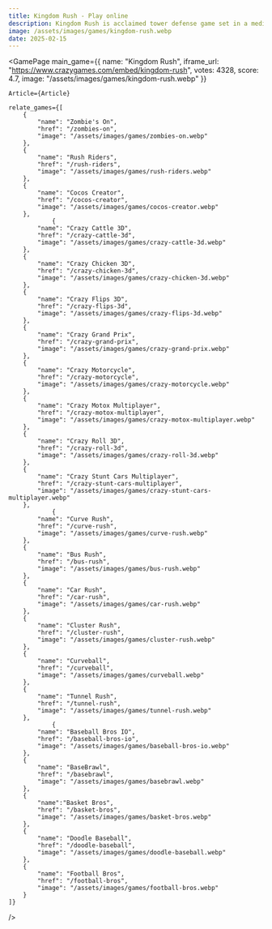 ```yaml
---
title: Kingdom Rush - Play online
description: Kingdom Rush is acclaimed tower defense game set in a medieval fantasy world. Command heroes, build and upgrade towers, and defend your kingdom against waves of formidable foes.
image: /assets/images/games/kingdom-rush.webp
date: 2025-02-15
---
```


  
<GamePage 
    main_game={{
    name: "Kingdom Rush",
    iframe_url: "https://www.crazygames.com/embed/kingdom-rush",
    votes: 4328,
    score: 4.7,
    image: "/assets/images/games/kingdom-rush.webp"
}} 

    Article={Article}

    relate_games={[
        {
            "name": "Zombie's On",
            "href": "/zombies-on",
            "image": "/assets/images/games/zombies-on.webp"
        },
        {
            "name": "Rush Riders",
            "href": "/rush-riders",
            "image": "/assets/images/games/rush-riders.webp"
        },
        {
            "name": "Cocos Creator",
            "href": "/cocos-creator",
            "image": "/assets/images/games/cocos-creator.webp"
        },
                {
            "name": "Crazy Cattle 3D",
            "href": "/crazy-cattle-3d",
            "image": "/assets/images/games/crazy-cattle-3d.webp"
        },
        {
            "name": "Crazy Chicken 3D",
            "href": "/crazy-chicken-3d",
            "image": "/assets/images/games/crazy-chicken-3d.webp"
        },
        {
            "name": "Crazy Flips 3D",
            "href": "/crazy-flips-3d",
            "image": "/assets/images/games/crazy-flips-3d.webp"
        },
        {
            "name": "Crazy Grand Prix",
            "href": "/crazy-grand-prix",
            "image": "/assets/images/games/crazy-grand-prix.webp"
        },
        {
            "name": "Crazy Motorcycle",
            "href": "/crazy-motorcycle",
            "image": "/assets/images/games/crazy-motorcycle.webp"
        },
        {
            "name": "Crazy Motox Multiplayer",
            "href": "/crazy-motox-multiplayer",
            "image": "/assets/images/games/crazy-motox-multiplayer.webp"
        },
        {
            "name": "Crazy Roll 3D",
            "href": "/crazy-roll-3d",
            "image": "/assets/images/games/crazy-roll-3d.webp"
        },
        {
            "name": "Crazy Stunt Cars Multiplayer",
            "href": "/crazy-stunt-cars-multiplayer",
            "image": "/assets/images/games/crazy-stunt-cars-multiplayer.webp"
        },
                {
            "name": "Curve Rush",
            "href": "/curve-rush",
            "image": "/assets/images/games/curve-rush.webp"
        },
        {
            "name": "Bus Rush",
            "href": "/bus-rush",
            "image": "/assets/images/games/bus-rush.webp"
        },
        {
            "name": "Car Rush",
            "href": "/car-rush",
            "image": "/assets/images/games/car-rush.webp"
        },
        {
            "name": "Cluster Rush",
            "href": "/cluster-rush",
            "image": "/assets/images/games/cluster-rush.webp"
        },
        {
            "name": "Curveball",
            "href": "/curveball",
            "image": "/assets/images/games/curveball.webp"
        },
        {
            "name": "Tunnel Rush",
            "href": "/tunnel-rush",
            "image": "/assets/images/games/tunnel-rush.webp"
        },
                {
            "name": "Baseball Bros IO",
            "href": "/baseball-bros-io",
            "image": "/assets/images/games/baseball-bros-io.webp"
        },
        {
            "name": "BaseBrawl",
            "href": "/basebrawl",
            "image": "/assets/images/games/basebrawl.webp"
        },
        {
            "name":"Basket Bros",
            "href": "/basket-bros",
            "image": "/assets/images/games/basket-bros.webp"
        },
        {
            "name": "Doodle Baseball",
            "href": "/doodle-baseball",
            "image": "/assets/images/games/doodle-baseball.webp"
        },
        {
            "name": "Football Bros",
            "href": "/football-bros",
            "image": "/assets/images/games/football-bros.webp"
        }
    ]}
 />